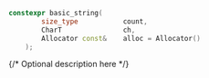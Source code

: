 ```cpp
constexpr basic_string(
		size_type			count,
		CharT				ch,
		Allocator const& 	alloc = Allocator()
	);
```

{/* Optional description here  */}